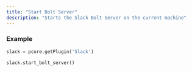 ```yaml
---
title: "Start Bolt Server"
description: "Starts the Slack Bolt Server on the current machine"
---
```


### Example
```python Slack\Scripts\server\controls.py lines icon="python"
slack = pcore.getPlugin('Slack')

slack.start_bolt_server()
```
  